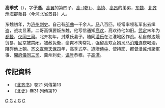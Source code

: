 '''高季式'''（{{bd|516年||553年||catIdx=G}}），字'''子通'''，[[高翼|高翼]]的第四子，[[高乾_(北魏)|高-{乾}-]]、[[高慎|高慎]]、[[高昂|高昂]]的弟弟，[[东魏|东魏]]、[[北齐|北齐]][[渤海郡|渤海郡]][[蓚县|蓚县]]（今[[河北省|河北省]][[景县|景县]]）人。

东魏初年，为[[济州|济州]][[刺史|刺史]]。自己有[[部曲|部曲]]一千余人。[[马|马]]八百匹。经常率领私军出去缉盗，战功显著。二哥高慎要叛东魏，他写信通知[[高欢|高欢]]，高欢待他如旧。[[武定_(东魏)|武定]]末年为[[都督|都督]]，[[仪同三司|仪同三司]]。北齐初年，封乘氏县子。随同[[潘乐|潘乐]]在江淮地区作战。私自做边境贸易，回京被禁闭。被赦免後，豪爽不拘常礼，强留高欢女婿[[司马消难|司马消难]]连夜喝酒，阻碍他上朝。[[齐文宣帝|齐文宣帝]][[天保_(北齐)|天保]]四年，高季式卒。追贈[[侍中|侍中]]、使持節、都督滄冀州諸軍事、[[開府儀同三司|開府儀同三司]]、冀州刺史，[[谥号|谥号]]恭穆。子[[高潭|高潭]]。

==传記資料== 
* 《[[北齐书|北齐书]]》卷21 列傳第13
* 《[[北史|北史]]》卷31 列傳第19

[[分类:东魏官员|G]]
[[分类:北齐刺史|G]]
[[分类:渤海高氏|J]]
[[分类:諡恭穆|G]]
[[分类:景县人|G]]